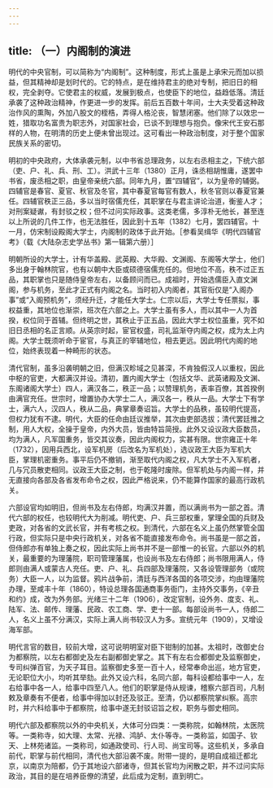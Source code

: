 ```yaml
---
---
---
```

title: （一）内阁制的演进
---



明代的中央官制，可以简称为“内阁制”。这种制度，形式上虽是上承宋元而加以损益，但其精神却是划时代的。它的特点，是在维持君主的绝对专制，把旧日的相权，完全剥夺。它使君主的权威，发展到极点，也使臣下的地位，益趋低落。清廷承袭了这种政治精神，作更进一步的发挥。前后五百数十年间，士大夫受着这种政治作风的熏陶，外加八股文的桎梏，弄得人格沦丧，智慧闭塞。他们除了以效忠一姓，猎取功名富贵为职志外，对国家社会，已谈不到理想与抱负。像宋代王安石那样的人物，在明清的历史上便未曾出现过。这可看出一种政治制度，对于整个国家民族关系的密切。

明初的中央政府，大体承袭元制，以中书省总理政务，以左右丞相主之，下统六部（吏、户、礼、兵、刑、工）。洪武十三年（1380）正月，诛丞相胡惟庸，遂罢中书省，废丞相之职，由皇帝亲统六部。同年九月，置“四辅官”，以为皇帝的辅弼。四辅官是春官、夏官、秋官及冬官，其中春夏官每官有数人，秋冬官则以春夏官兼任。四辅官秩正三品，多以当时宿儒充任，其职掌在与君主讲论治道，衡鉴人才；对刑案疑谳，有封驳之权；但不过问实际政事。这类老儒，多淳朴无他长，甚至连以上所说的几件工作，也无法胜任，因此到十五年（1382）七月，罢四辅官。十一月，仿宋制设殿阁大学士，内阁制的政体于此开始。［参看吴缉华《明代四辅官考》（载《大陆杂志史学丛书》第一辑第六册）］

明朝所设的大学士，计有华盖殿、武英殿、大华殿、文渊阁、东阁等大学士，他们多出身于翰林院官，也有以朝中大臣或硕德宿儒充任的。但地位不高，秩不过正五品，其职掌也只是随侍皇帝左右，以备顾问而已。成祖时，开始选儒臣入直文渊阁，参与机务，至此才正式有内阁之名。当时初入内阁者，其官衔仅是“入阁办事”或“入阁预机务”，须经升迁，才能任大学士。仁宗以后，大学士专任票拟，事权益重，其地位也渐崇，班次在六部之上。大学士虽有多人，而以其中一人为首揆，权位同于首辅。但终明之世，其秩止于正五品，因此大学士权位虽重，究不如旧日丞相的名正言顺。从英宗时起，宦官权盛，司礼监渐夺内阁之权，成为太上内阁。大学士既须听命于宦官，与真正的宰辅地位，相去更远。因此明代内阁的地位，始终表现着一种畸形的状态。

清代官制，虽多沿袭明朝之旧，但满汉畛域之见甚深，不肯独假汉人以重权，因此中枢的官吏，大都满汉并设。清初，置内阁大学士（包括文华、武英诸殿及文渊、东阁诸阁大学士）四人，满汉各二，秩正一品；以赞理机务，表率百僚，其首揆例由满官充任。世宗时，增置协办大学士二人，满汉各一，秩从一品。大学士下有学士，满六人，汉四人，秩从二品，典掌章奏诏旨。大学士的品秩，虽较明代提高，但权力犹有不逮。明代，大臣的任命由廷议推举，其次由吏部选拔；清代罢廷推之制，用人大权，全操于皇帝，内外大员，皆由特旨简授。此外又设议政大臣数员，均为满人，凡军国重务，皆交其议奏，因此内阁权力，实甚有限。世宗雍正十年（1732），因用兵西北，设军机房（后改名为军机处），选议政王大臣为军机大臣，掌理机密重务。事平后仍不撤销，渐至取代内阁之权，凡大学士不入军机者，几与冗员散吏相同。议政王大臣之制，也于乾隆时废除。但军机处与内阁一样，并无直接向各部及各省发布命令之权，因此严格说来，仍不能算作国家的最高行政机关。

六部设官均如明旧，但尚书及左右侍郎，均满汉并置，而以满尚书为一部之首。清代六部的权任，也较明代大为削减。明代吏、户、兵三部权重，掌理全国的兵财及吏政，对各省的文武长官，并有考核之权。到清代，六部在名义上虽仍然掌管全国行政，但实际只是中央行政机关，对各省不能直接发布命令。尚书虽是一部之首，但侍郎亦有单独上奏之权，因此实际上尚书并不是一部惟一的长官。六部以外的机关，最重要的为理藩院，职司管理藩属，也设尚书及左右侍郎；尚书限用满人，侍郎则由满人或蒙古人充任。吏、户、礼、兵四部及理藩院，又各设管理部务（或院务）大臣一人，以为监督。鸦片战争前，清廷与西洋各国的各项交涉，均由理藩院办理，至咸丰十年（1860），特设总理各国通商事务衙门，主持外交事务，《辛丑和约》成，改为外务部。光绪三十二年（1906），改定官制，设外务、度支、礼、陆军、法、邮传、理藩、民政、农工商、学、吏十一部。每部设尚书一人，侍郎二人，名义上虽不分满汉，实际上满人尚书较汉人为多。宣统元年（1909），又增设海军部。

明代言官的数目，较前大增，这可说明明室对臣下钳制的加甚。太祖时，改御史台为都察院，以左右都御史及左右副都御史掌之。其下有左右佥都御史及监察御史，专司纠弹百官，为天子耳目。监察御史多至一百十人，经常奉命出巡，地方官吏，无论职位大小，均听其举劾。此外又设六科，名同六部，每科设都给事中一人，左右给事中各一人，给事中四至八人。他们的职掌是侍从规谏，稽察六部百司，凡制敕及章奏有不便者，给事中得加以封还及驳正。至清，仍以都察院掌纠察。高宗时，并六科给事中于都察院，给事中遂无封驳诏旨之权，职务与御史相同。

明代六部及都察院以外的中央机关，大体可分四类：一类称院，如翰林院，太医院等。一类称寺，如大理、太常、光禄、鸿胪、太仆等寺。一类称监，如国子、钦天、上林苑诸监。一类称司，如通政使司、行人司、尚宝司等。这些机关，多承自前代，职掌与前代相同，清代也大部沿袭不废。附带一提的，是明自成祖迁都北京，以南京为陪都，仍于其地设六部诸寺，但其长官均为闲散之职，并不过问实际政治，其目的是在培养臣僚的清望，此后成为定制，直到明亡。